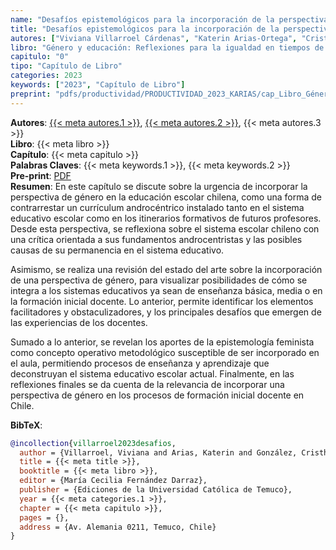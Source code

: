 ```yaml
---
name: "Desafíos epistemológicos para la incorporación de la perspectiva de género en la educación escolar chilena"
title: "Desafíos epistemológicos para la incorporación de la perspectiva de género en la educación escolar chilena"
autores: ["Viviana Villarroel Cárdenas", "Katerin Arias-Ortega", "Cristhina González"]
libro: "Género y educación: Reflexiones para la igualdad en tiempos de crisis"
capitulo: "0"
tipo: "Capítulo de Libro"
categories: 2023
keywords: ["2023", "Capítulo de Libro"]
preprint: "pdfs/productividad/PRODUCTIVIDAD_2023_KARIAS/cap_Libro_Género y educación_Villarroel_Arias_2023.pdf"
---
```

**Autores**: [{{< meta autores.1 >}}](../members/current/Viviana Villarroel Cárdenas.qmd), [{{< meta autores.2 >}}](../members/current/Katerin Arias-Ortega.qmd), {{< meta autores.3 >}}    
**Libro**: {{< meta libro >}}   
**Capítulo**: {{< meta capitulo >}}   
**Palabras Claves**: {{< meta keywords.1 >}}, {{< meta keywords.2 >}}    
**Pre-print**: [PDF](../{{< meta preprint >}})    
**Resumen**: En este capítulo se discute sobre la urgencia de incorporar la perspectiva de género en la educación escolar chilena, como una forma de contrarrestar un currículum androcéntrico instalado tanto en el sistema educativo escolar como en los itinerarios formativos de futuros profesores. Desde esta perspectiva, se reflexiona sobre el sistema escolar chileno con una crítica orientada a sus fundamentos androcentristas y las posibles causas de su permanencia en el sistema educativo.

Asimismo, se realiza una revisión del estado del arte sobre la incorporación de una perspectiva de género, para visualizar posibilidades de cómo se integra a los sistemas educativos ya sean de enseñanza básica, media o en la formación inicial docente. Lo anterior, permite identificar los elementos facilitadores y obstaculizadores, y los principales desafíos que emergen de las experiencias de los docentes.

Sumado a lo anterior, se revelan los aportes de la epistemología feminista como concepto operativo metodológico susceptible de ser incorporado en el aula, permitiendo procesos de enseñanza y aprendizaje que deconstruyan el sistema educativo escolar actual. Finalmente, en las reflexiones finales se da cuenta de la relevancia de incorporar una perspectiva de género en los procesos de formación inicial docente en Chile.


**BibTeX**:
```bibtex
@incollection{villarroel2023desafios,
  author = {Villarroel, Viviana and Arias, Katerin and González, Cristhina},
  title = {{< meta title >}},
  booktitle = {{< meta libro >}},
  editor = {María Cecilia Fernández Darraz},
  publisher = {Ediciones de la Universidad Católica de Temuco},
  year = {{< meta categories.1 >}},
  chapter = {{< meta capitulo >}},
  pages = {},
  address = {Av. Alemania 0211, Temuco, Chile}
}
```
